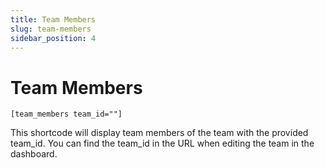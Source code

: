 ```yaml
---
title: Team Members
slug: team-members
sidebar_position: 4
---
```


# Team Members

`[team_members team_id=""]`

This shortcode will display team members of the team with the provided team_id. You can find the team_id in the URL when editing the team in the dashboard.